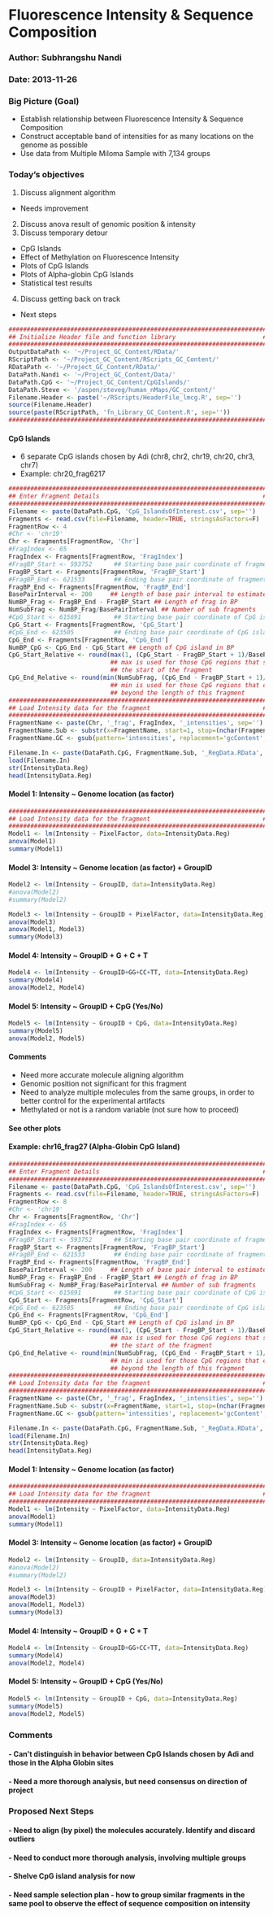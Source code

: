 Fluorescence Intensity & Sequence Composition
=============================================
### Author: Subhrangshu Nandi
### Date: 2013-11-26

### Big Picture (Goal)

- Establish relationship between Fluorescence Intensity & Sequence Composition
- Construct acceptable band of intensities for as many locations on the genome as possible
- Use data from Multiple Miloma Sample with 7,134 groups

### Today's objectives

1. Discuss alignment algorithm
  - Needs improvement
2. Discuss anova result of genomic position & intensity
3. Discuss temporary detour
  - CpG Islands
  - Effect of Methylation on Fluorescence Intensity
  - Plots of CpG Islands
  - Plots of Alpha-globin CpG Islands
  - Statistical test results
4. Discuss getting back on track
  - Next steps

```r
########################################################################
## Initialize Header file and function library                        ##
########################################################################
OutputDataPath <- '~/Project_GC_Content/RData/'
RScriptPath <- '~/Project_GC_Content/RScripts_GC_Content/'
RDataPath <- '~/Project_GC_Content/RData/'
DataPath.Nandi <- '~/Project_GC_Content/Data/'
DataPath.CpG <- '~/Project_GC_Content/CpGIslands/'
DataPath.Steve <- '/aspen/steveg/human_nMaps/GC_content/'
Filename.Header <- paste('~/RScripts/HeaderFile_lmcg.R', sep='')
source(Filename.Header)
source(paste(RScriptPath, 'fn_Library_GC_Content.R', sep=''))
########################################################################
```

#### CpG Islands

- 6 separate CpG islands chosen by Adi (chr8, chr2, chr19, chr20, chr3, chr7)
- Example: chr20_frag6217

```r
########################################################################
## Enter Fragment Details                                             ##
########################################################################
Filename <- paste(DataPath.CpG, 'CpG_IslandsOfInterest.csv', sep='')
Fragments <- read.csv(file=Filename, header=TRUE, stringsAsFactors=F)
FragmentRow <- 4
#Chr <- 'chr19'
Chr <- Fragments[FragmentRow, 'Chr']
#FragIndex <- 65
FragIndex <- Fragments[FragmentRow, 'FragIndex']
#FragBP_Start <- 593752      ## Starting base pair coordinate of fragment
FragBP_Start <- Fragments[FragmentRow, 'FragBP_Start']
#FragBP_End <- 621533        ## Ending base pair coordinate of fragment
FragBP_End <- Fragments[FragmentRow, 'FragBP_End']
BasePairInterval <- 200     ## Length of base pair interval to estimate gcat %      
NumBP_Frag <- FragBP_End - FragBP_Start ## Length of frag in BP
NumSubFrag <- NumBP_Frag/BasePairInterval ## Number of sub fragments
#CpG_Start <- 615691         ## Starting base pair coordinate of CpG island
CpG_Start <- Fragments[FragmentRow, 'CpG_Start']
#CpG_End <- 623505           ## Ending base pair coordinate of CpG island
CpG_End <- Fragments[FragmentRow, 'CpG_End']
NumBP_CpG <- CpG_End - CpG_Start ## Length of CpG island in BP
CpG_Start_Relative <- round(max(1, (CpG_Start - FragBP_Start + 1)/BasePairInterval), 0)
                            ## max is used for those CpG regions that start before
                            ## the start of the fragment
CpG_End_Relative <- round(min(NumSubFrag, (CpG_End - FragBP_Start + 1)/BasePairInterval), 0)
                            ## min is used for those CpG regions that continue
                            ## beyond the length of this fragment
########################################################################
## Load Intensity data for the fragment                               ##
########################################################################
FragmentName <- paste(Chr, '_frag', FragIndex, '_intensities', sep='')
FragmentName.Sub <- substr(x=FragmentName, start=1, stop=(nchar(FragmentName)-12))
FragmentName.GC <- gsub(pattern='intensities', replacement='gcContent', x=FragmentName)

Filename.In <- paste(DataPath.CpG, FragmentName.Sub, '_RegData.RData', sep='')
load(Filename.In)
str(IntensityData.Reg)
head(IntensityData.Reg)
```
#### Model 1: Intensity ~ Genome location (as factor)
```r
########################################################################
## Load Intensity data for the fragment                               ##
########################################################################
Model1 <- lm(Intensity ~ PixelFactor, data=IntensityData.Reg)
anova(Model1)
summary(Model1)
```

#### Model 3: Intensity ~ Genome location (as factor) + GroupID
```r
Model2 <- lm(Intensity ~ GroupID, data=IntensityData.Reg)
#anova(Model2)
#summary(Model2)

Model3 <- lm(Intensity ~ GroupID + PixelFactor, data=IntensityData.Reg)
anova(Model3)
anova(Model1, Model3)
summary(Model3)
```

#### Model 4: Intensity ~ GroupID + G + C + T
```r
Model4 <- lm(Intensity ~ GroupID+GG+CC+TT, data=IntensityData.Reg)
summary(Model4)
anova(Model2, Model4)
```

#### Model 5: Intensity ~ GroupID + CpG (Yes/No)
```r
Model5 <- lm(Intensity ~ GroupID + CpG, data=IntensityData.Reg)
summary(Model5)
anova(Model2, Model5)
```

#### Comments

- Need more accurate molecule aligning algorithm
- Genomic position not significant for this fragment
- Need to analyze multiple molecules from the same groups, in order to better control for the experimental artifacts
- Methylated or not is a random variable (not sure how to proceed)

#### See other plots

#### Example: chr16_frag27 (Alpha-Globin CpG Island)

```r
########################################################################
## Enter Fragment Details                                             ##
########################################################################
Filename <- paste(DataPath.CpG, 'CpG_IslandsOfInterest.csv', sep='')
Fragments <- read.csv(file=Filename, header=TRUE, stringsAsFactors=F)
FragmentRow <- 8
#Chr <- 'chr19'
Chr <- Fragments[FragmentRow, 'Chr']
#FragIndex <- 65
FragIndex <- Fragments[FragmentRow, 'FragIndex']
#FragBP_Start <- 593752      ## Starting base pair coordinate of fragment
FragBP_Start <- Fragments[FragmentRow, 'FragBP_Start']
#FragBP_End <- 621533        ## Ending base pair coordinate of fragment
FragBP_End <- Fragments[FragmentRow, 'FragBP_End']
BasePairInterval <- 200     ## Length of base pair interval to estimate gcat %      
NumBP_Frag <- FragBP_End - FragBP_Start ## Length of frag in BP
NumSubFrag <- NumBP_Frag/BasePairInterval ## Number of sub fragments
#CpG_Start <- 615691         ## Starting base pair coordinate of CpG island
CpG_Start <- Fragments[FragmentRow, 'CpG_Start']
#CpG_End <- 623505           ## Ending base pair coordinate of CpG island
CpG_End <- Fragments[FragmentRow, 'CpG_End']
NumBP_CpG <- CpG_End - CpG_Start ## Length of CpG island in BP
CpG_Start_Relative <- round(max(1, (CpG_Start - FragBP_Start + 1)/BasePairInterval), 0)
                            ## max is used for those CpG regions that start before
                            ## the start of the fragment
CpG_End_Relative <- round(min(NumSubFrag, (CpG_End - FragBP_Start + 1)/BasePairInterval), 0)
                            ## min is used for those CpG regions that continue
                            ## beyond the length of this fragment
########################################################################
## Load Intensity data for the fragment                               ##
########################################################################
FragmentName <- paste(Chr, '_frag', FragIndex, '_intensities', sep='')
FragmentName.Sub <- substr(x=FragmentName, start=1, stop=(nchar(FragmentName)-12))
FragmentName.GC <- gsub(pattern='intensities', replacement='gcContent', x=FragmentName)

Filename.In <- paste(DataPath.CpG, FragmentName.Sub, '_RegData.RData', sep='')
load(Filename.In)
str(IntensityData.Reg)
head(IntensityData.Reg)
```
#### Model 1: Intensity ~ Genome location (as factor)
```r
########################################################################
## Load Intensity data for the fragment                               ##
########################################################################
Model1 <- lm(Intensity ~ PixelFactor, data=IntensityData.Reg)
anova(Model1)
summary(Model1)
```

#### Model 3: Intensity ~ Genome location (as factor) + GroupID
```r
Model2 <- lm(Intensity ~ GroupID, data=IntensityData.Reg)
#anova(Model2)
#summary(Model2)

Model3 <- lm(Intensity ~ GroupID + PixelFactor, data=IntensityData.Reg)
anova(Model3)
anova(Model1, Model3)
summary(Model3)
```

#### Model 4: Intensity ~ GroupID + G + C + T
```r
Model4 <- lm(Intensity ~ GroupID+GG+CC+TT, data=IntensityData.Reg)
summary(Model4)
anova(Model2, Model4)
```

#### Model 5: Intensity ~ GroupID + CpG (Yes/No)
```r
Model5 <- lm(Intensity ~ GroupID + CpG, data=IntensityData.Reg)
summary(Model5)
anova(Model2, Model5)
```

### Comments
#### - Can't distinguish in behavior between CpG Islands chosen by Adi and those in the Alpha Globin sites
#### - Need a more thorough analysis, but need consensus on direction of project

### Proposed Next Steps
#### - Need to align (by pixel) the molecules accurately. Identify and discard outliers
#### - Need to conduct more thorough analysis, involving multiple groups
#### - Shelve CpG island analysis for now
#### - Need sample selection plan - how to group similar fragments in the same pool to observe the effect of sequence composition on intensity

